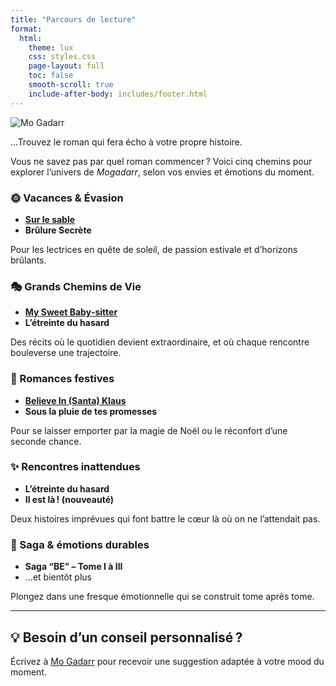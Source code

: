 ```yaml
---
title: "Parcours de lecture"
format:
  html:
    theme: lux
    css: styles.css
    page-layout: full
    toc: false
    smooth-scroll: true
    include-after-body: includes/footer.html
---
```



<div class="banner-container">
  <img src="images/banner-mo-gadarr.png" class="banner-image" alt="Mo Gadarr" />
</div>


<div>
<div class="mon-text">...Trouvez le roman qui fera écho à votre propre histoire.</div>
</div>

Vous ne savez pas par quel roman commencer ? Voici cinq chemins pour explorer l’univers de *Mogadarr*, selon vos envies et émotions du moment.


:::{.grid .card-grid .wider-cards columns=2}

::: {.card}
### 🌞 Vacances & Évasion

- [**Sur le sable**](https://www.amazon.fr/Sur-sable-romance-Mo-Gadarr/dp/B0CCCHQ6B1){.social-link target="_blank" rel="noopener"}  
- **Brûlure Secrète**

Pour les lectrices en quête de soleil, de passion estivale et d’horizons brûlants.
:::

::: {.card}
### 🎭 Grands Chemins de Vie

- [**My Sweet Baby‑sitter**](https://www.amazon.fr/My-sweet-baby-sitter-Mo-Gadarr-ebook/dp/B09DB6MN97/?_encoding=UTF8&pd_rd_w=S1lIF&content-id=amzn1.sym.932a75fd-61c8-4825-8faf-b975fdfddf4a&pf_rd_p=932a75fd-61c8-4825-8faf-b975fdfddf4a&pf_rd_r=261-7534509-3964946&pd_rd_wg=JJXH9&pd_rd_r=b6b24ada-3f3d-44dd-ba36-147aaeba75e0&ref_=aufs_ap_sc_dsk){.social-link target="_blank" rel="noopener"}  
- **L'étreinte du hasard**

Des récits où le quotidien devient extraordinaire, et où chaque rencontre bouleverse une trajectoire.
:::

::: {.card}
### 🎄 Romances festives

- [**Believe In (Santa) Klaus**](https://www.amazon.fr/Believe-Santa-Klaus-Mo-Gadarr/dp/B09NRG8CM5){.social-link target="_blank" rel="noopener"}  
- **Sous la pluie de tes promesses**

Pour se laisser emporter par la magie de Noël ou le réconfort d’une seconde chance.
:::

::: {.card}
### ✨ Rencontres inattendues

- **L'étreinte du hasard**  
- **Il est là ! (nouveauté)**

Deux histoires imprévues qui font battre le cœur là où on ne l’attendait pas.
:::

::: {.card}
### 📖 Saga & émotions durables

- **Saga “BE” – Tome I à III**  
- …et bientôt plus

Plongez dans une fresque émotionnelle qui se construit tome après tome.

:::

:::

---

## 💡 Besoin d’un conseil personnalisé ?

Écrivez à <a href="mailto:mogadarr@gmail.com">Mo Gadarr</a> pour recevoir une suggestion adaptée à votre mood du moment.

